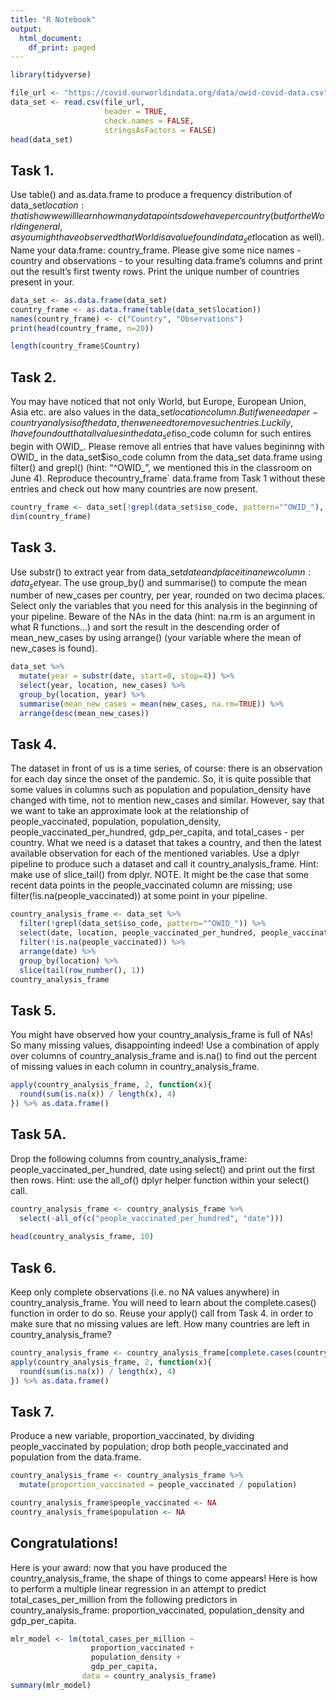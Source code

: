 ```yaml
---
title: "R Notebook"
output:
  html_document:
    df_print: paged
---
```

```r
library(tidyverse)
```


```r
file_url <- "https://covid.ourworldindata.org/data/owid-covid-data.csv"
data_set <- read.csv(file_url, 
                     header = TRUE,
                     check.names = FALSE,
                     stringsAsFactors = FALSE)
head(data_set)
```
## Task 1.

Use table() and as.data.frame to produce a frequency distribution of data_set$location: that is how we will learn how many data points do we have per country (but for the World in general, as you might have observed that World is a value found in data_set$location as well). Name your data.frame: country_frame. Please give some nice names - country and observations - to your resulting data.frame’s columns and print out the result’s first twenty rows. Print the unique number of countries present in your.


```r
data_set <- as.data.frame(data_set)
country_frame <- as.data.frame(table(data_set$location))
names(country_frame) <- c("Country", "Observations")
print(head(country_frame, n=20))
```
```r
length(country_frame$Country)
```

## Task 2.
You may have noticed that not only World, but Europe, European Union, Asia etc. are also values in the data_set$location column. But if we need a per-country analysis of the data, then we need to remove such entries. Luckily, I have found out that all values in the data_set$iso_code column for such entires begin with OWID_. Please remove all entries that have values begininng with OWID_ in the data_set$iso_code column from the data_set data.frame using filter() and grepl() (hint: "^OWID_", we mentioned this in the classroom on June 4). Reproduce thecountry_frame` data.frame from Task 1 without these entries and check out how many countries are now present.

```r
country_frame <- data_set[!grepl(data_set$iso_code, pattern="^OWID_"), c("location")] %>% table() %>% as.data.frame()
dim(country_frame)
```
## Task 3.
Use substr() to extract year from data_set$date and place it in a new column: data_set$year. The use group_by() and summarise() to compute the mean number of new_cases per country, per year, rounded on two decima places. Select only the variables that you need for this analysis in the beginning of your pipeline. Beware of the NAs in the data (hint: na.rm is an argument in what R functions…) and sort the result in the descending order of mean_new_cases by using arrange() (your variable where the mean of new_cases is found).
```r
data_set %>%
  mutate(year = substr(date, start=0, stop=4)) %>%
  select(year, location, new_cases) %>%
  group_by(location, year) %>%
  summarise(mean_new_cases = mean(new_cases, na.rm=TRUE)) %>%
  arrange(desc(mean_new_cases))
```
## Task 4.
The dataset in front of us is a time series, of course: there is an observation for each day since the onset of the pandemic. So, it is quite possible that some values in columns such as population and population_density have changed with time, not to mention new_cases and similar. However, say that we want to take an approximate look at the relationship of people_vaccinated, population, population_density, people_vaccinated_per_hundred, gdp_per_capita, and total_cases - per country. What we need is a dataset that takes a country, and then the latest available observation for each of the mentioned variables. Use a dplyr pipeline to produce such a dataset and call it country_analysis_frame. Hint: make use of slice_tail() from dplyr. NOTE. It might be the case that some recent data points in the people_vaccinated column are missing; use filter(!is.na(people_vaccinated)) at some point in your pipeline.

```r
country_analysis_frame <- data_set %>% 
  filter(!grepl(data_set$iso_code, pattern="^OWID_")) %>%
  select(date, location, people_vaccinated_per_hundred, people_vaccinated, population, population_density, gdp_per_capita, total_cases) %>%
  filter(!is.na(people_vaccinated)) %>%
  arrange(date) %>%
  group_by(location) %>%
  slice(tail(row_number(), 1))
country_analysis_frame
```
## Task 5.
You might have observed how your country_analysis_frame is full of NAs! So many missing values, disappointing indeed! Use a combination of apply over columns of country_analysis_frame and is.na() to find out the percent of missing values in each column in country_analysis_frame.
```r
apply(country_analysis_frame, 2, function(x){
  round(sum(is.na(x)) / length(x), 4)
}) %>% as.data.frame()
```
## Task 5A.
Drop the following columns from country_analysis_frame: people_vaccinated_per_hundred, date using select() and print out the first then rows. Hint: use the all_of() dplyr helper function within your select() call.
```r
country_analysis_frame <- country_analysis_frame %>% 
  select(-all_of(c("people_vaccinated_per_hundred", "date")))
  
head(country_analysis_frame, 10)
```
## Task 6.
Keep only complete observations (i.e. no NA values anywhere) in country_analysis_frame. You will need to learn about the complete.cases() function in order to do so. Reuse your apply() call from Task 4. in order to make sure that no missing values are left. How many countries are left in country_analysis_frame?
```r
country_analysis_frame <- country_analysis_frame[complete.cases(country_analysis_frame),]
apply(country_analysis_frame, 2, function(x){
  round(sum(is.na(x)) / length(x), 4)
}) %>% as.data.frame()
```
## Task 7.
Produce a new variable, proportion_vaccinated, by dividing people_vaccinated by population; drop both people_vaccinated and population from the data.frame.
```r
country_analysis_frame <- country_analysis_frame %>%
  mutate(proportion_vaccinated = people_vaccinated / population)

country_analysis_frame$people_vaccinated <- NA
country_analysis_frame$population <- NA
```

## Congratulations!
Here is your award: now that you have produced the country_analysis_frame, the shape of things to come appears! Here is how to perform a multiple linear regression in an attempt to predict total_cases_per_million from the following predictors in country_analysis_frame: proportion_vaccinated, population_density and gdp_per_capita.

```r
mlr_model <- lm(total_cases_per_million ~ 
                  proportion_vaccinated + 
                  population_density + 
                  gdp_per_capita, 
                data = country_analysis_frame)
summary(mlr_model)
```

